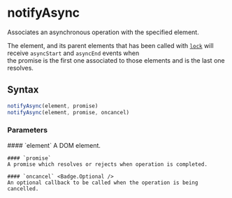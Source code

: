 <Module name="zeta-dom/domLock" />

# notifyAsync

Associates an asynchronous operation with the specified element.

The element, and its parent elements that has been called with [`lock`](:) will receive `asyncStart` and `asyncEnd` events when    
the promise is the first one associated to those elements and is the last one resolves.

## Syntax

```javascript
notifyAsync(element, promise)
notifyAsync(element, promise, oncancel)
```

<ImportHint
    name="notifyAsync"
    module="zeta-dom/domLock"
    global="zeta.dom.notifyAsync"
/>

### Parameters

<dl>
    #### `element`
    A DOM element.

    #### `promise`
    A promise which resolves or rejects when operation is completed.

    #### `oncancel` <Badge.Optional />
    An optional callback to be called when the operation is being cancelled.

</dl>

